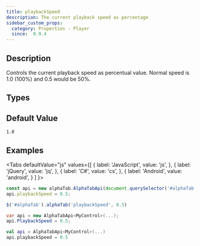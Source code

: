 ```yaml
---
title: playbackSpeed
description: The current playback speed as percentage
sidebar_custom_props:
  category: Properties - Player
  since:  0.9.4
---
```


<SinceBadge since="0.9.4" />


## Description
Controls the current playback speed as percentual value. Normal speed is 1.0 (100%) and 0.5 would be 50%.


<PropertyDescription metadata={metadata} />


## Types

<TypeTable>
    <TypeRow type="all" name="double" />
</TypeTable>

## Default Value

`1.0`

## Examples

<Tabs
  defaultValue="js"
  values={[
    { label: 'JavaScript', value: 'js', },
    { label: 'jQuery', value: 'jq', },
    { label: 'C#', value: 'cs', },
    { label: 'Android', value: 'android', }
  ]
}>
<TabItem value="js">

```js
const api = new alphaTab.AlphaTabApi(document.querySelector('#alphaTab'));
api.playbackSpeed = 0.5;
```

</TabItem>
<TabItem value="jq">

```js
$('#alphaTab').alphaTab('playbackSpeed', 0.5)
```

</TabItem>
<TabItem value="cs">

```csharp
var api = new AlphaTabApi<MyControl>(...);
api.PlaybackSpeed = 0.5;
```

</TabItem>
<TabItem value="android">

```kotlin
val api = AlphaTabApi<MyControl>(...)
api.playbackSpeed = 0.5
```

</TabItem>
</Tabs>

